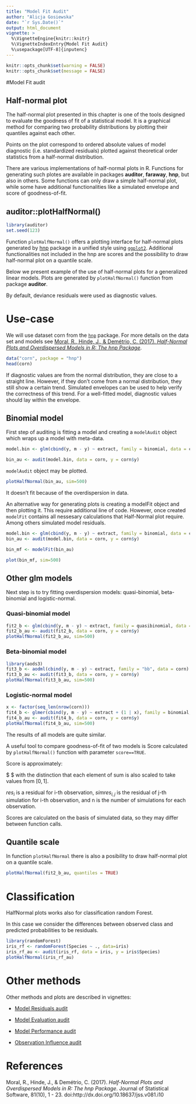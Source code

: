 ```yaml
---
title: "Model Fit Audit"
author: "Alicja Gosiewska"
date: "`r Sys.Date()`"
output: html_document
vignette: >
  %\VignetteEngine{knitr::knitr}
  %\VignetteIndexEntry{Model Fit Audit}
  %\usepackage[UTF-8]{inputenc}
---
```



```r
knitr::opts_chunk$set(warning = FALSE)
knitr::opts_chunk$set(message = FALSE)
```

#Model Fit audit

## Half-normal plot


The half-normal plot presented in this chapter is one of the tools designed to evaluate the goodness of fit of a statistical model. It is a graphical method for comparing two probability distributions by plotting their quantiles against each other.

Points on the plot correspond to ordered absolute values of model diagnostic (i.e. standardized residuals) plotted against theoretical order statistics from a half-normal distribution.

There are various implementations of half-normal plots in R. Functions for generating such plotes are available in packages **auditor**, **faraway**, **hnp**, but also in others.
Some functions can only draw a simple half-normal plot, while some have additional functionalities like a simulated envelope and score of goodness-of-fit. 

## auditor::plotHalfNormal()

```r
library(auditor)
set.seed(123)
```


Function `plotHalfNormal()` offers a plotting interface for half-normal plots generated by [hnp](https://CRAN.R-project.org/package=hnp) package in a unified style using [`ggplot2`](http://ggplot2.org/).
Additional functionalities not included in the hnp are scores and the possibility to draw half-normal plot on a quantile scale.

Below we present example of the use of half-normal plots for a generalized linear models. 
Plots are generated by `plotHalfNormal()` function from package **auditor**.

By default, deviance residuals were used as diagnostic values.



# Use-case

We will use dataset corn from the [`hnp`](https://CRAN.R-project.org/package=hnp) package. For more details on the data set and models see [Moral, R., Hinde, J., & Demétrio, C. (2017). *Half-Normal Plots and Overdispersed Models in R: The hnp Package*](https://www.jstatsoft.org/article/view/v081i10).

```r
data("corn", package = "hnp")
head(corn)
```

If diagnostic values are from the normal distribution, they are close to a straight line. 
However, if they don't come from a normal distribution, they still show a certain trend. Simulated envelopes can be used to help verify the correctness of this trend.
For a well-fitted model, diagnostic values should lay within the envelope.

## Binomial model

First step of auditing is fitting a model and creating a `modelAudit` object which wraps up a model with meta-data.

```r
model.bin <- glm(cbind(y, m - y) ~ extract, family = binomial, data = corn)

bin_au <- audit(model.bin, data = corn, y = corn$y)
```

`modelAudit` object may be plotted.

```r
plotHalfNormal(bin_au, sim=500)
```

It doesn't fit because of the overdispersion in data.

An alternative way for generating plots is creating a modelFit object and then plotting it. This require additional line of code. However, once created `modelFit` contains all nessesary calculations that Half-Normal plot require. Among others simulated model residuals.

```r
model.bin <- glm(cbind(y, m - y) ~ extract, family = binomial, data = corn)
bin_au <- audit(model.bin, data = corn, y = corn$y)

bin_mf <- modelFit(bin_au)

plot(bin_mf, sim=500)
```

## Other glm models

Next step is to try fitting overdispersion models: quasi-binomial, beta-binomial and logistic-normal.

### Quasi-binomial model
```r
fit2_b <- glm(cbind(y, m - y) ~ extract, family = quasibinomial, data = corn)
fit2_b_au <- audit(fit2_b, data = corn, y = corn$y)
plotHalfNormal(fit2_b_au, sim=500)
```

### Beta-binomial model
```r
library(aods3)
fit3_b <- aodml(cbind(y, m - y) ~ extract, family = "bb", data = corn)
fit3_b_au <- audit(fit3_b, data = corn, y = corn$y)
plotHalfNormal(fit3_b_au, sim=500)
```


### Logistic-normal model
```r
x <- factor(seq_len(nrow(corn)))
fit4_b <- glmer(cbind(y, m - y) ~ extract + (1 | x), family = binomial, data = corn)
fit4_b_au <- audit(fit4_b, data = corn, y = corn$y)
plotHalfNormal(fit4_b_au, sim=500)
```

The results of all models are quite similar.

A useful tool to compare goodness-of-fit of two models is Score calculated by `plotHalfNormal()` function with parameter `score==TRUE`.

Score is approximately:

$ \sum{\#[res_i \leq simres_{i,j}] - n }$ with the distinction that each element of sum is also scaled to take values from $[0,1]$.

$res_i$ is a residual for i-th observation, $simres_{i,j}$ is the residual of j-th simulation for i-th observation, and n is the number of simulations for each observation.



Scores are calculated on the basis of simulated data, so they may differ between function calls.

## Quantile scale
In function `plotHalfNormal` there is also a posibility to draw half-normal plot on a quantile scale.
```r
plotHalfNormal(fit2_b_au, quantiles = TRUE)
```

# Classification

HalfNormal plots works also for classification random Forest. 

In this case we consider the differences between observed class and predicted probabilities to be residuals. 

```r
library(randomForest)
iris_rf <- randomForest(Species ~ ., data=iris)
iris_rf_au <- audit(iris_rf, data = iris, y = iris$Species)
plotHalfNormal(iris_rf_au)
```


# Other methods

Other methods and plots are described in vignettes: 

* [Model Residuals audit](https://mi2datalab.github.io/auditor/articles/model_residuals_audit.html)

* [Model Evaluation audit](https://mi2datalab.github.io/auditor/articles/model_evaluation_audit.html)

* [Model Performance audit](https://mi2datalab.github.io/auditor/articles/model_performance_audit.html)

* [Observation Influence audit](https://mi2datalab.github.io/auditor/articles/observation_influence_audit.html)

# References

Moral, R., Hinde, J., & Demétrio, C. (2017). *Half-Normal Plots and Overdispersed Models in R: The hnp Package*. Journal of Statistical Software, 81(10), 1 - 23. doi:http://dx.doi.org/10.18637/jss.v081.i10
